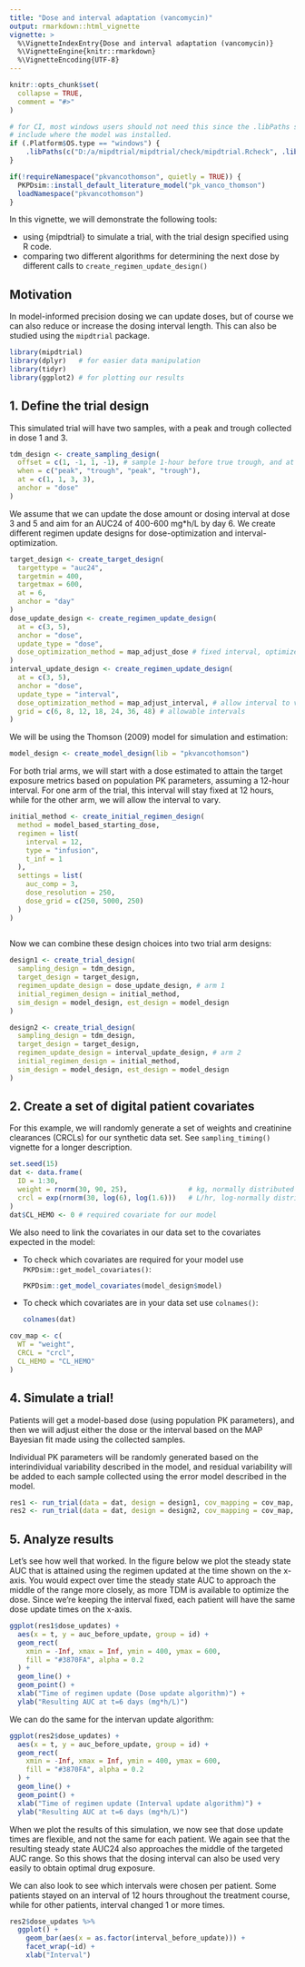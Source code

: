 ```yaml
---
title: "Dose and interval adaptation (vancomycin)"
output: rmarkdown::html_vignette
vignette: >
  %\VignetteIndexEntry{Dose and interval adaptation (vancomycin)}
  %\VignetteEngine{knitr::rmarkdown}
  %\VignetteEncoding{UTF-8}
---
```


```r
knitr::opts_chunk$set(
  collapse = TRUE,
  comment = "#>"
)
```

```r
# for CI, most windows users should not need this since the .libPaths should
# include where the model was installed.
if (.Platform$OS.type == "windows") { 
    .libPaths(c("D:/a/mipdtrial/mipdtrial/check/mipdtrial.Rcheck", .libPaths()))
}

if(!requireNamespace("pkvancothomson", quietly = TRUE)) {
  PKPDsim::install_default_literature_model("pk_vanco_thomson")
  loadNamespace("pkvancothomson")
}
```

In this vignette, we will demonstrate the following tools:

- using {mipdtrial} to simulate a trial, with the trial design specified using
  R code.
- comparing two different algorithms for determining the next dose by different
  calls to `create_regimen_update_design()`

## Motivation

In model-informed precision dosing we can update doses, but of course we can also reduce or increase the dosing interval length. This can also be studied using the `mipdtrial` package.

```r
library(mipdtrial)
library(dplyr)   # for easier data manipulation 
library(tidyr)
library(ggplot2) # for plotting our results
```

## 1. Define the trial design

This simulated trial will have two samples, with a peak and trough collected
in dose 1 and 3.

```r
tdm_design <- create_sampling_design(
  offset = c(1, -1, 1, -1), # sample 1-hour before true trough, and at peak+1hr
  when = c("peak", "trough", "peak", "trough"),
  at = c(1, 1, 3, 3),
  anchor = "dose"
)
```

We assume that we can update the dose amount or dosing interval
at dose 3 and 5 and aim for an AUC24 of 400-600 mg*h/L by day 6. We create
different regimen update designs for dose-optimization and interval-
optimization.

```r
target_design <- create_target_design(
  targettype = "auc24", 
  targetmin = 400,
  targetmax = 600,
  at = 6,
  anchor = "day"
)
dose_update_design <- create_regimen_update_design(
  at = c(3, 5),
  anchor = "dose",
  update_type = "dose",
  dose_optimization_method = map_adjust_dose # fixed interval, optimize dose
)
interval_update_design <- create_regimen_update_design(
  at = c(3, 5),
  anchor = "dose",
  update_type = "interval",
  dose_optimization_method = map_adjust_interval, # allow interval to vary
  grid = c(6, 8, 12, 18, 24, 36, 48) # allowable intervals
)
```

We will be using the Thomson (2009) model for simulation and estimation:

```r
model_design <- create_model_design(lib = "pkvancothomson")

```

For both trial arms, we will start with a dose estimated to attain the target
exposure metrics based on population PK parameters, assuming a 12-hour interval.
For one arm of the trial, this interval will stay fixed at 12 hours, while for
the other arm, we will allow the interval to vary.


```r
initial_method <- create_initial_regimen_design(
  method = model_based_starting_dose,
  regimen = list(
    interval = 12,
    type = "infusion",
    t_inf = 1
  ),
  settings = list(
    auc_comp = 3,
    dose_resolution = 250,
    dose_grid = c(250, 5000, 250)
  )
)
      
```

Now we can combine these design choices into two trial arm designs:

```r
design1 <- create_trial_design(
  sampling_design = tdm_design, 
  target_design = target_design,
  regimen_update_design = dose_update_design, # arm 1
  initial_regimen_design = initial_method,
  sim_design = model_design, est_design = model_design
)

design2 <- create_trial_design(
  sampling_design = tdm_design,
  target_design = target_design,
  regimen_update_design = interval_update_design, # arm 2
  initial_regimen_design = initial_method,
  sim_design = model_design, est_design = model_design
)
```

## 2. Create a set of digital patient covariates

For this example, we will randomly generate a set of weights and creatinine
clearances (CRCLs) for our synthetic data set. See `sampling_timing()` vignette
for a longer description.

```r
set.seed(15)
dat <- data.frame(
  ID = 1:30,
  weight = rnorm(30, 90, 25),               # kg, normally distributed
  crcl = exp(rnorm(30, log(6), log(1.6)))   # L/hr, log-normally distributed 
)
dat$CL_HEMO <- 0 # required covariate for our model
```

We also need to link the covariates in our data set to the covariates expected
in the model:

  - To check which covariates are required for your model use
    `PKPDsim::get_model_covariates()`:

    ```r
    PKPDsim::get_model_covariates(model_design$model)
    ```
  
  - To check which covariates are in your data set use `colnames()`:

    ```r
    colnames(dat)
    ```

```r
cov_map <- c(
  WT = "weight", 
  CRCL = "crcl",
  CL_HEMO = "CL_HEMO"
)

```

## 4. Simulate a trial!

Patients will get a model-based dose (using population PK parameters), and then
we will adjust either the dose or the interval based on the MAP Bayesian fit made
using the collected samples.

Individual PK parameters will be randomly generated based on the interindividual
variability described in the model, and residual variability will be added to
each sample collected using the error model described in the model.

```r
res1 <- run_trial(data = dat, design = design1, cov_mapping = cov_map, seed = 15)
res2 <- run_trial(data = dat, design = design2, cov_mapping = cov_map, seed = 15)
```
## 5. Analyze results 

Let's see how well that worked. In the figure below we plot the steady state
AUC that is attained using the regimen updated at the time shown on the x-axis.
You would expect over time the steady state AUC to approach the middle of the
range more closely, as more TDM is available to optimize the dose. Since
we're keeping the interval fixed, each patient will have the same dose update
times on the x-axis.

```r
ggplot(res1$dose_updates) +
  aes(x = t, y = auc_before_update, group = id) +
  geom_rect(
    xmin = -Inf, xmax = Inf, ymin = 400, ymax = 600,
    fill = "#3870FA", alpha = 0.2
  ) +
  geom_line() +
  geom_point() +
  xlab("Time of regimen update (Dose update algorithm)") + 
  ylab("Resulting AUC at t=6 days (mg*h/L)")
```

We can do the same for the intervan update algorithm:

```r
ggplot(res2$dose_updates) +
  aes(x = t, y = auc_before_update, group = id) +
  geom_rect(
    xmin = -Inf, xmax = Inf, ymin = 400, ymax = 600,
    fill = "#3870FA", alpha = 0.2
  ) +
  geom_line() +
  geom_point() +
  xlab("Time of regimen update (Interval update algorithm)") + 
  ylab("Resulting AUC at t=6 days (mg*h/L)")
```

When we plot the results of this simulation, we now see that dose update times
are flexible, and not the same for each patient. We again see that the resulting
steady state AUC24 also approaches the middle of the targeted AUC range. So this
shows that the dosing interval can also be used very easily to obtain optimal 
drug exposure.

We can also look to see which intervals were chosen per patient. Some patients
stayed on an interval of 12 hours throughout the treatment course, while for 
other patients, interval changed 1 or more times.

```r
res2$dose_updates %>%
  ggplot() +
    geom_bar(aes(x = as.factor(interval_before_update))) +
    facet_wrap(~id) +
    xlab("Interval")
```
